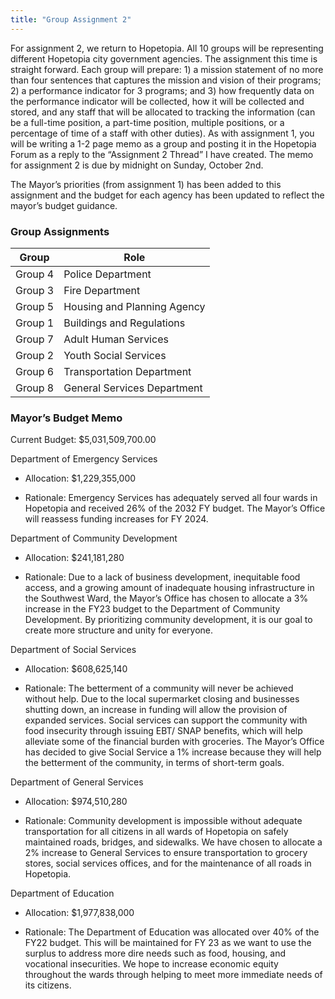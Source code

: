 ```yaml
---
title: "Group Assignment 2"
---
```


For assignment 2, we return to Hopetopia. All 10 groups will be representing different Hopetopia city government agencies. The assignment this time is straight forward. Each group will prepare: 1) a mission statement of no more than four sentences that captures the mission and vision of their programs; 2) a performance indicator for 3 programs; and 3) how frequently data on the performance indicator will be collected, how it will be collected and stored, and any staff that will be allocated to tracking the information (can be a full-time position, a part-time position, multiple positions, or a percentage of time of a staff with other duties). As with assignment 1, you will be writing a 1-2 page memo as a group and posting it in the Hopetopia Forum as a reply to the "Assignment 2 Thread" I have created. The memo for assignment 2 is due by midnight on Sunday, October 2nd.

The Mayor's priorities (from assignment 1) has been added to this assignment and the budget for each agency has been updated to reflect the mayor's budget guidance.

### Group Assignments

| Group   | Role                        |
|---------|-----------------------------|
| Group 4 | Police Department           |
| Group 3 | Fire Department             |
| Group 5 | Housing and Planning Agency |
| Group 1 | Buildings and Regulations   |
| Group 7 | Adult Human Services        |
| Group 2 | Youth Social Services       |
| Group 6 | Transportation Department   |
| Group 8 | General Services Department |

### Mayor's Budget Memo

Current Budget: \$5,031,509,700.00

Department of Emergency Services

-   Allocation: \$1,229,355,000

-   Rationale: Emergency Services has adequately served all four wards in Hopetopia and received 26% of the 2032 FY budget. The Mayor's Office will reassess funding increases for FY 2024.

Department of Community Development

-   Allocation: \$241,181,280

-   Rationale: Due to a lack of business development, inequitable food access, and a growing amount of inadequate housing infrastructure in the Southwest Ward, the Mayor's Office has chosen to allocate a 3% increase in the FY23 budget to the Department of Community Development. By prioritizing community development, it is our goal to create more structure and unity for everyone.

Department of Social Services

-   Allocation: \$608,625,140

-   Rationale: The betterment of a community will never be achieved without help. Due to the local supermarket closing and businesses shutting down, an increase in funding will allow the provision of expanded services. Social services can support the community with food insecurity through issuing EBT/ SNAP benefits, which will help alleviate some of the financial burden with groceries. The Mayor's Office has decided to give Social Service a 1% increase because they will help the betterment of the community, in terms of short-term goals.

Department of General Services

-   Allocation: \$974,510,280

-   Rationale: Community development is impossible without adequate transportation for all citizens in all wards of Hopetopia on safely maintained roads, bridges, and sidewalks. We have chosen to allocate a 2% increase to General Services to ensure transportation to grocery stores, social services offices, and for the maintenance of all roads in Hopetopia.

Department of Education

-   Allocation: \$1,977,838,000

-   Rationale: The Department of Education was allocated over 40% of the FY22 budget. This will be maintained for FY 23 as we want to use the surplus to address more dire needs such as food, housing, and vocational insecurities. We hope to increase economic equity throughout the wards through helping to meet more immediate needs of its citizens.
